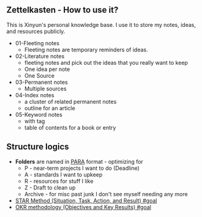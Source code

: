 ## Zettelkasten - How to use it?

This is Xinyun's personal knowledge base. I use it to store my notes, ideas, and resources publicly.

- 01-Fleeting notes
  - Fleeting notes are temporary reminders of ideas.
- 02-Literature notes
  - fleeting notes and pick out the ideas that you really want to keep
  - One idea per note
  - One Source
- 03-Permanent notes
  - Multiple sources
- 04-Index notes
  - a cluster of related permanent notes
  - outline for an article
- 05-Keyword notes
  - with tag
  - table of contents for a book or entry

## Structure logics

- **Folders** are named in [PARA](https://fortelabs.co/blog/para/) format - optimizing for
  - P - near-term projects I want to do (Deadline)
  - A - standards I want to upkeep
  - R - resources for stuff I like
  - Z - Draft to clean up
  - Archive - for misc past junk I don't see myself needing any more
- [STAR Method (Situation, Task, Action, and Result) #goal](https://www.notion.so/STAR-Method-Situation-Task-Action-and-Result-goal-7e141182f33d460b993b03cf8431b82f)
- [OKR methodology (Objectives and Key Results) #goal](https://www.notion.so/OKR-methodology-Objectives-and-Key-Results-goal-31b6ecdd24d949c0a47afef908281416)
